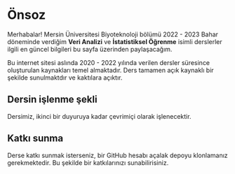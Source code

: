 # Önsoz {.unnumbered}

Merhabalar! Mersin Üniversitesi Biyoteknoloji bölümü 2022 - 2023 Bahar döneminde verdiğim **Veri Analizi** ve **İstatistiksel Öğrenme** isimli derslerler ilgili en güncel bilgileri bu sayfa üzerinden paylaşacağım.

Bu internet sitesi aslında 2020 - 2022 yılında verilen dersler süresince oluşturulan kaynakları temel almaktadır. Ders tamamen açık kaynaklı bir şekilde sunulmaktdır ve kaktılara açıktır.

## Dersin işlenme şekli {.unnumbered}

Dersimiz, ikinci bir duyuruya kadar çevrimiçi olarak işlenecektir.

## Katkı sunma {.unnumbered}

Derse katkı sunmak isterseniz, bir GitHub hesabı açalak depoyu klonlamanız gerekmektedir. Bu şekilde bir katkılarınızı sunabilirisiniz.

